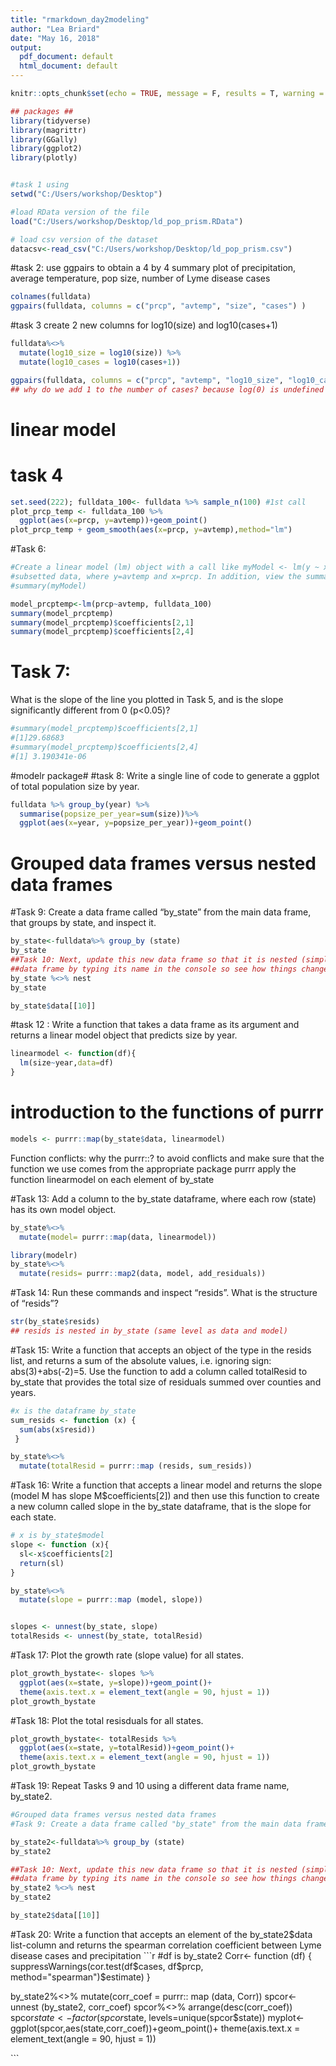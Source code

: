 ```yaml
---
title: "rmarkdown_day2modeling"
author: "Lea Briard"
date: "May 16, 2018"
output:
  pdf_document: default
  html_document: default
---
```


```r
knitr::opts_chunk$set(echo = TRUE, message = F, results = T, warning = F)
```


```r
## packages ##
library(tidyverse)
library(magrittr)
library(GGally)
library(ggplot2)
library(plotly)


#task 1 using 
setwd("C:/Users/workshop/Desktop")

#load RData version of the file
load("C:/Users/workshop/Desktop/ld_pop_prism.RData")

# load csv version of the dataset
datacsv<-read_csv("C:/Users/workshop/Desktop/ld_pop_prism.csv")
```

#task 2: 
use ggpairs to obtain a 4 by 4 summary plot of precipitation, average temperature, 
pop size, number of Lyme disease cases
```r
colnames(fulldata)
ggpairs(fulldata, columns = c("prcp", "avtemp", "size", "cases") )
```

#task 3
create 2 new columns for log10(size) and log10(cases+1)

```r
fulldata%<>% 
  mutate(log10_size = log10(size)) %>%
  mutate(log10_cases = log10(cases+1))

ggpairs(fulldata, columns = c("prcp", "avtemp", "log10_size", "log10_cases"))
## why do we add 1 to the number of cases? because log(0) is undefined (not a real number) 
```


# linear model #
# task 4
```r
set.seed(222); fulldata_100<- fulldata %>% sample_n(100) #1st call
plot_prcp_temp <- fulldata_100 %>%
  ggplot(aes(x=prcp, y=avtemp))+geom_point()
plot_prcp_temp + geom_smooth(aes(x=prcp, y=avtemp),method="lm")
```

#Task 6: 
```r
#Create a linear model (lm) object with a call like myModel <- lm(y ~ x, data = myData) for the
#subsetted data, where y=avtemp and x=prcp. In addition, view the summary with a call along the lines of
#summary(myModel)

model_prcptemp<-lm(prcp~avtemp, fulldata_100)
summary(model_prcptemp)
summary(model_prcptemp)$coefficients[2,1]
summary(model_prcptemp)$coefficients[2,4]
```


# Task 7: 

What is the slope of the line you plotted in Task 5, and is the slope significantly different from 0 (p<0.05)?
```r
#summary(model_prcptemp)$coefficients[2,1]
#[1]29.68683
#summary(model_prcptemp)$coefficients[2,4]
#[1] 3.190341e-06
```

#modelr package#
#task 8: 
Write a single line of code to generate a ggplot of total population size by year.

```r
fulldata %>% group_by(year) %>%
  summarise(popsize_per_year=sum(size))%>%
  ggplot(aes(x=year, y=popsize_per_year))+geom_point()
``` 

# Grouped data frames versus nested data frames
#Task 9: 
Create a data frame called "by_state" from the main data frame, that groups by state, and inspect it.
```r
by_state<-fulldata%>% group_by (state)
by_state
##Task 10: Next, update this new data frame so that it is nested (simply pass it to nest). Again, inspect the
##data frame by typing its name in the console so see how things changed.
by_state %<>% nest
by_state

by_state$data[[10]]
```

#task 12 :
Write a function that takes a data frame as its argument and returns a linear model object that predicts size by year.

```r
linearmodel <- function(df){
  lm(size~year,data=df)
}
```
# introduction to the functions of purrr
```r
models <- purrr::map(by_state$data, linearmodel)
```
Function conflicts: why the purrr::?
to avoid conflicts and make sure that the function we use comes from the appropriate package purrr apply the function linearmodel on each element of by_state


#Task 13: 
Add a column to the by_state dataframe, where each row (state) has its own model object.

```r
by_state%<>%
  mutate(model= purrr::map(data, linearmodel))

library(modelr)
by_state%<>%
  mutate(resids= purrr::map2(data, model, add_residuals))
```
#Task 14: 
Run these commands and inspect "resids". What is the structure of "resids"?

```r
str(by_state$resids)
## resids is nested in by_state (same level as data and model)
```


#Task 15: 
Write a function that accepts an object of the type in the resids list, and returns a sum of the
absolute values, i.e. ignoring sign: abs(3)+abs(-2)=5. Use the function to add a column called totalResid
to by_state that provides the total size of residuals summed over counties and years.

```r
#x is the dataframe by_state
sum_resids <- function (x) {
  sum(abs(x$resid))
 }

by_state%<>%
  mutate(totalResid = purrr::map (resids, sum_resids))
```

#Task 16: 
Write a function that accepts a linear model and returns the slope (model M has slope M$coefficients[2]) and then use this function to create a new column called slope in the by_state dataframe, that is the slope for each state.

```r
# x is by_state$model
slope <- function (x){
  sl<-x$coefficients[2]
  return(sl)
}

by_state%<>%
  mutate(slope = purrr::map (model, slope))


slopes <- unnest(by_state, slope)
totalResids <- unnest(by_state, totalResid)
```

#Task 17: 
Plot the growth rate (slope value) for all states.

```r
plot_growth_bystate<- slopes %>%
  ggplot(aes(x=state, y=slope))+geom_point()+
  theme(axis.text.x = element_text(angle = 90, hjust = 1))
plot_growth_bystate
```

#Task 18: 
Plot the total resisduals for all states.
```r
plot_growth_bystate<- totalResids %>%
  ggplot(aes(x=state, y=totalResid))+geom_point()+
  theme(axis.text.x = element_text(angle = 90, hjust = 1))
plot_growth_bystate
```


#Task 19: 
Repeat Tasks 9 and 10 using a different data frame name, by_state2.

```r
#Grouped data frames versus nested data frames
#Task 9: Create a data frame called "by_state" from the main data frame, that groups by state, #and inspect it.

by_state2<-fulldata%>% group_by (state)
by_state2

##Task 10: Next, update this new data frame so that it is nested (simply pass it to nest). Again, inspect the
##data frame by typing its name in the console so see how things changed.
by_state2 %<>% nest
by_state2

by_state2$data[[10]]
```

#Task 20: 
Write a function that accepts an element of the by_state2$data list-column and returns the spearman correlation coefficient between Lyme disease cases and precipitation
```r
#df is by_state2
Corr<- function (df) {
  suppressWarnings(cor.test(df$cases, df$prcp, method="spearman")$estimate)
}

by_state2%<>%
  mutate(corr_coef = purrr:: map (data, Corr))
spcor<- unnest (by_state2, corr_coef)
spcor%<>% arrange(desc(corr_coef))
spcor$state <- factor(spcor$state, levels=unique(spcor$state))
myplot<-ggplot(spcor,aes(state,corr_coef))+geom_point()+
  theme(axis.text.x = element_text(angle = 90, hjust = 1))



```

